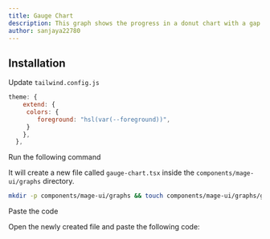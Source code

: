 ```yaml
---
title: Gauge Chart
description: This graph shows the progress in a donut chart with a gap at bottom.
author: sanjaya22780
---
```


<ComponentPreview name="graphs-gauge-chart--docs" />

## Installation

<Steps>

<Step>Update `tailwind.config.js`</Step>
```js
theme: {
    extend: {
     colors: {
        foreground: "hsl(var(--foreground))",
     }
    },
  },
```

<Step>Run the following command</Step>

It will create a new file called `gauge-chart.tsx` inside the `components/mage-ui/graphs` directory.

```bash
mkdir -p components/mage-ui/graphs && touch components/mage-ui/graphs/gauge-chart.tsx
```

<Step>Paste the code</Step>

Open the newly created file and paste the following code:

```jsx file=<rootDir>/mage-ui/graphs/gauge-chart.tsx

```

</Steps>
